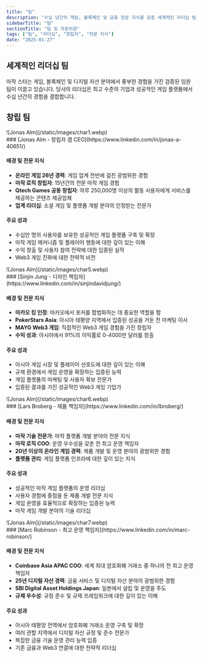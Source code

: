 ```yaml
---
title: "팀"
description: "수십 년간의 게임, 블록체인 및 금융 전문 지식을 갖춘 세계적인 리더십 팀"
sidebarTitle: "팀"
sectionTitle: "팀 및 자문위원"
tags: ["팀", "리더십", "창립자", "전문 지식"]
date: "2025-01-27"
---
```


## 세계적인 리더십 팀

마작 스타는 게임, 블록체인 및 디지털 자산 분야에서 풍부한 경험을 가진 검증된 임원 팀이 이끌고 있습니다. 당사의 리더십은 최고 수준의 기업과 성공적인 게임 플랫폼에서 수십 년간의 경험을 결합합니다.

## 창립 팀


<div className='flex gap-4 items-center'>
<div className='aspect-square size-11'>
![Jonas Alm](/static/images/char1.webp)
</div>
### [Jonas Alm - 창립자 겸 CEO](https://www.linkedin.com/in/jonas-a-40651/)
</div>

#### 배경 및 전문 지식
- **온라인 게임 26년 경력**: 게임 업계 전반에 걸친 광범위한 경험
- **마작 로직 창립자**: 15년간의 전문 마작 게임 경험
- **Qtech Games 공동 창립자**: 하루 250,000명 이상의 활동 사용자에게 서비스를 제공하는 콘텐츠 제공업체
- **업계 리더십**: 소셜 게임 및 플랫폼 개발 분야의 인정받는 전문가

#### 주요 성과
- 수십만 명의 사용자를 보유한 성공적인 게임 플랫폼 구축 및 확장
- 마작 게임 메커니즘 및 플레이어 행동에 대한 깊이 있는 이해
- 수익 창출 및 사용자 참여 전략에 대한 입증된 실적
- Web3 게임 진화에 대한 전략적 비전


<div className='flex gap-4 items-center'>
<div className='aspect-square size-11'>
![Jonas Alm](/static/images/char5.webp)
</div>
### [Sinjin Jung - 디자인 책임자](https://www.linkedin.com/in/sinjindavidjung/)
</div>


#### 배경 및 전문 지식
- **마카오 킹 인정**: 마카오에서 포커를 합법화하는 데 중요한 역할을 함
- **PokerStars Asia**: 아시아 태평양 지역에서 입증된 성공을 거둔 전 마케팅 이사
- **MAYG Web3 게임**: 직접적인 Web3 게임 경험을 가진 창립자
- **수익 성과**: 아시아에서 91%의 이익률로 0-4000만 달러를 창출

#### 주요 성과
- 아시아 게임 시장 및 플레이어 선호도에 대한 깊이 있는 이해
- 규제 환경에서 게임 운영을 확장하는 입증된 능력
- 게임 플랫폼의 마케팅 및 사용자 확보 전문가
- 입증된 결과를 가진 성공적인 Web3 게임 기업가

<div className='flex gap-4 items-center'>
<div className='aspect-square size-11'>
![Jonas Alm](/static/images/char6.webp)
</div>
### [Lars Broberg - 제품 책임자](https://www.linkedin.com/in/lbroberg/)
</div>

#### 배경 및 전문 지식
- **마작 기술 전문가**: 마작 플랫폼 개발 분야의 전문 지식
- **마작 로직 COO**: 운영 우수성을 갖춘 전 최고 운영 책임자
- **20년 이상의 온라인 게임 경력**: 제품 개발 및 운영 분야의 광범위한 경험
- **플랫폼 관리**: 게임 플랫폼 인프라에 대한 깊이 있는 지식

#### 주요 성과
- 성공적인 마작 게임 플랫폼의 운영 리더십
- 사용자 경험에 중점을 둔 제품 개발 전문 지식
- 게임 운영을 효율적으로 확장하는 입증된 능력
- 마작 게임 개발 분야의 기술 리더십

<div className='flex gap-4 items-center'>
<div className='aspect-square size-11'>
![Jonas Alm](/static/images/char7.webp)
</div>
### [Marc Robinson - 최고 운영 책임자](https://www.linkedin.com/in/marc-robinson/)
</div>

#### 배경 및 전문 지식
- **Coinbase Asia APAC COO**: 세계 최대 암호화폐 거래소 중 하나의 전 최고 운영 책임자
- **25년 디지털 자산 경력**: 금융 서비스 및 디지털 자산 분야의 광범위한 경험
- **SBI Digital Asset Holdings Japan**: 일본에서 설립 및 운영을 주도
- **규제 우수성**: 규정 준수 및 규제 프레임워크에 대한 깊이 있는 이해

#### 주요 성과
- 아시아 태평양 전역에서 암호화폐 거래소 운영 구축 및 확장
- 여러 관할 지역에서 디지털 자산 규정 및 준수 전문가
- 복잡한 금융 기술 운영 관리 능력 입증
- 기존 금융과 Web3 연결에 대한 전략적 리더십